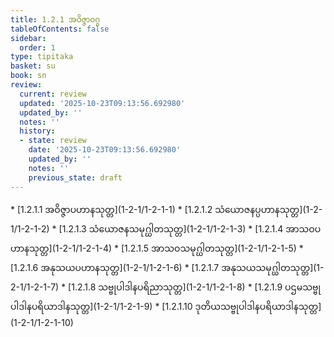 ```yaml
---
title: 1.2.1 အဝိဇ္ဇာဝဂ္ဂ
tableOfContents: false
sidebar:
  order: 1
type: tipitaka
basket: su
book: sn
review:
  current: review
  updated: '2025-10-23T09:13:56.692980'
  updated_by: ''
  notes: ''
  history:
  - state: review
    date: '2025-10-23T09:13:56.692980'
    updated_by: ''
    notes: ''
    previous_state: draft
---
```



<ReviewStatus review={frontmatter.review} showDetails={true} />

<HypothesisAnnotation frontmatter={frontmatter} />

<DynamicBreadcrumb />



<TableOfContents book="sn" section="1.2.1">
* [1.2.1.1 အဝိဇ္ဇာပဟာနသုတ္တ](1-2-1/1-2-1-1)
* [1.2.1.2 သံယောဇနပ္ပဟာနသုတ္တ](1-2-1/1-2-1-2)
* [1.2.1.3 သံယောဇနသမုဂ္ဃါတသုတ္တ](1-2-1/1-2-1-3)
* [1.2.1.4 အာသဝပဟာနသုတ္တ](1-2-1/1-2-1-4)
* [1.2.1.5 အာသဝသမုဂ္ဃါတသုတ္တ](1-2-1/1-2-1-5)
* [1.2.1.6 အနုသယပဟာနသုတ္တ](1-2-1/1-2-1-6)
* [1.2.1.7 အနုသယသမုဂ္ဃါတသုတ္တ](1-2-1/1-2-1-7)
* [1.2.1.8 သဗ္ဗုပါဒါနပရိညာသုတ္တ](1-2-1/1-2-1-8)
* [1.2.1.9 ပဌမသဗ္ဗုပါဒါနပရိယာဒါနသုတ္တ](1-2-1/1-2-1-9)
* [1.2.1.10 ဒုတိယသဗ္ဗုပါဒါနပရိယာဒါနသုတ္တ](1-2-1/1-2-1-10)
</TableOfContents>